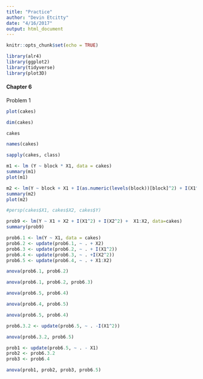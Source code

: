 ```yaml
---
title: "Practice"
author: "Devin Etcitty"
date: "4/16/2017"
output: html_document
---
```


```r
knitr::opts_chunk$set(echo = TRUE)
```

```r
library(alr4)
library(ggplot2)
library(tidyverse)
library(plot3D)
```


#### Chapter 6

Problem 1

```r
plot(cakes)
```

```r
dim(cakes)
```

```r
cakes
```

```r
names(cakes)
```



```r
sapply(cakes, class)
```
```r
m1 <- lm (Y ~ block * X1, data = cakes)
summary(m1)
plot(m1)
```

```r
m2 <- lm(Y ~ block + X1 + I(as.numeric(levels(block))[block]^2) + I(X1^2) + block:X1, data = cakes)
summary(m2)
plot(m2)
```
```r
#persp(cakes$X1, cakes$X2, cakes$Y)
```

```r
prob9 <- lm(Y ~ X1 + X2 + I(X1^2) + I(X2^2) +  X1:X2, data=cakes)
summary(prob9)
```
```r
prob6.1 <- lm(Y ~ X1, data = cakes)
prob6.2 <- update(prob6.1, ~ . + X2)
prob6.3 <- update(prob6.2, ~ . + I(X1^2))
prob6.4 <- update(prob6.3, ~ . +I(X2^2))
prob6.5 <- update(prob6.4, ~ . + X1:X2)

```

```r
anova(prob6.1, prob6.2)
```

```r
anova(prob6.1, prob6.2, prob6.3)
```

```r
anova(prob6.5, prob6.4)
```

```r
anova(prob6.4, prob6.5)
```


```r
anova(prob6.5, prob6.4)
```


```r
prob6.3.2 <- update(prob6.5, ~ . -I(X1^2))

anova(prob6.3.2, prob6.5)
```

```r
prob1 <- update(prob6.5, ~ . - X1)
prob2 <- prob6.3.2
prob3 <- prob6.4

anova(prob1, prob2, prob3, prob6.5)
```








